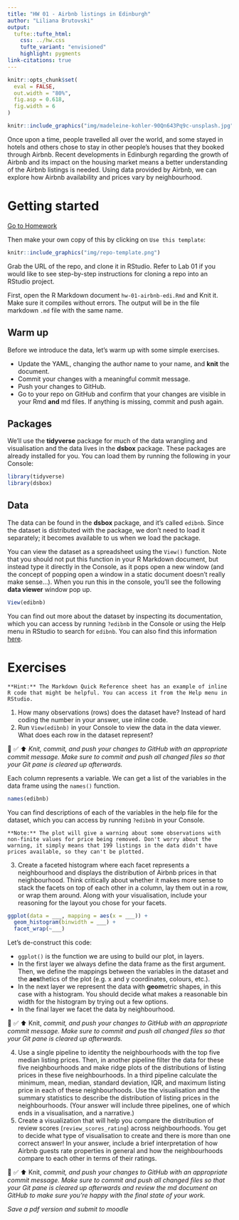 ```yaml
---
title: "HW 01 - Airbnb listings in Edinburgh"
author: "Liliana Brutovski"
output: 
  tufte::tufte_html:
    css: ../hw.css
    tufte_variant: "envisioned"
    highlight: pygments
link-citations: true
---
```


```r
knitr::opts_chunk$set(
  eval = FALSE,
  out.width = "80%",
  fig.asp = 0.618,
  fig.width = 6
)
```

```r
knitr::include_graphics("img/madeleine-kohler-90Qn643Pq9c-unsplash.jpg")
```

Once upon a time, people travelled all over the world, and some stayed in hotels and others chose to stay in other people's houses that they booked through Airbnb.
Recent developments in Edinburgh regarding the growth of Airbnb and its impact on the housing market means a better understanding of the Airbnb listings is needed.
Using data provided by Airbnb, we can explore how Airbnb availability and prices vary by neighbourhood.

# Getting started

[Go to Homework]((https://github.com/dsci-151-spr24/hw01))

Then make your own copy of this by clicking on `Use this template`:

```r
knitr::include_graphics("img/repo-template.png")
```

Grab the URL of the repo, and clone it in RStudio.
Refer to Lab 01 if you would like to see step-by-step instructions for cloning a repo into an RStudio project.

First, open the R Markdown document `hw-01-airbnb-edi.Rmd` and Knit it.
Make sure it compiles without errors.
The output will be in the file markdown `.md` file with the same name.

## Warm up

Before we introduce the data, let's warm up with some simple exercises.

-   Update the YAML, changing the author name to your name, and **knit** the document.
-   Commit your changes with a meaningful commit message.
-   Push your changes to GitHub.
-   Go to your repo on GitHub and confirm that your changes are visible in your Rmd **and** md files. If anything is missing, commit and push again.

## Packages

We'll use the **tidyverse** package for much of the data wrangling and visualisation and the data lives in the **dsbox** package.
These packages are already installed for you.
You can load them by running the following in your Console:

```r
library(tidyverse)
library(dsbox)
```

## Data

The data can be found in the **dsbox** package, and it's called `edibnb`.
Since the dataset is distributed with the package, we don't need to load it separately; it becomes available to us when we load the package.

You can view the dataset as a spreadsheet using the `View()` function.
Note that you should not put this function in your R Markdown document, but instead type it directly in the Console, as it pops open a new window (and the concept of popping open a window in a static document doesn't really make sense...).
When you run this in the console, you'll see the following **data viewer** window pop up.

```r
View(edibnb)
```

You can find out more about the dataset by inspecting its documentation, which you can access by running `?edibnb` in the Console or using the Help menu in RStudio to search for `edibnb`.
You can also find this information [here](https://rstudio-education.github.io/dsbox/reference/edibnb.html).

# Exercises

```marginfigure
**Hint:** The Markdown Quick Reference sheet has an example of inline R code that might be helpful. You can access it from the Help menu in RStudio.
```

1.  How many observations (rows) does the dataset have? Instead of hard coding the number in your answer, use inline code.
2.  Run `View(edibnb)` in your Console to view the data in the data viewer. What does each row in the dataset represent?

🧶 ✅ ⬆️ *Knit,* *commit, and push your changes to GitHub with an appropriate commit message. Make sure to commit and push all changed files so that your Git pane is cleared up afterwards.*

Each column represents a variable.
We can get a list of the variables in the data frame using the `names()` function.

```r
names(edibnb)
```

You can find descriptions of each of the variables in the help file for the dataset, which you can access by running `?edibnb` in your Console.

```marginfigure
**Note:** The plot will give a warning about some observations with non-finite values for price being removed. Don't worry about the warning, it simply means that 199 listings in the data didn't have prices available, so they can't be plotted.
```

3.  Create a faceted histogram where each facet represents a neighbourhood and displays the distribution of Airbnb prices in that neighbourhood. Think critically about whether it makes more sense to stack the facets on top of each other in a column, lay them out in a row, or wrap them around. Along with your visualisation, include your reasoning for the layout you chose for your facets.

````r
ggplot(data = ___, mapping = aes(x = ___)) +
  geom_histogram(binwidth = ___) +
  facet_wrap(~___)
````

Let's de-construct this code:

-   `ggplot()` is the function we are using to build our plot, in layers.
-   In the first layer we always define the data frame as the first argument. Then, we define the mappings between the variables in the dataset and the **aes**thetics of the plot (e.g. x and y coordinates, colours, etc.).
-   In the next layer we represent the data with **geom**etric shapes, in this case with a histogram. You should decide what makes a reasonable bin width for the histogram by trying out a few options.
-   In the final layer we facet the data by neighbourhood.

🧶 ✅ ⬆️ Knit, *commit, and push your changes to GitHub with an appropriate commit message. Make sure to commit and push all changed files so that your Git pane is cleared up afterwards.*

4.  Use a single pipeline to identity the neighbourhoods with the top five median listing prices. Then, in another pipeline filter the data for these five neighbourhoods and make ridge plots of the distributions of listing prices in these five neighbourhoods. In a third pipeline calculate the minimum, mean, median, standard deviation, IQR, and maximum listing price in each of these neighbourhoods. Use the visualisation and the summary statistics to describe the distribution of listing prices in the neighbourhoods. (Your answer will include three pipelines, one of which ends in a visualisation, and a narrative.)
5.  Create a visualization that will help you compare the distribution of review scores (`review_scores_rating`) across neighbourhoods. You get to decide what type of visualisation to create and there is more than one correct answer! In your answer, include a brief interpretation of how Airbnb guests rate properties in general and how the neighbourhoods compare to each other in terms of their ratings.

🧶 ✅ ⬆️ Knit, *commit, and push your changes to GitHub with an appropriate commit message. Make sure to commit and push all changed files so that your Git pane is cleared up afterwards and review the md document on GitHub to make sure you're happy with the final state of your work.*

*Save a pdf version and submit to moodle*

